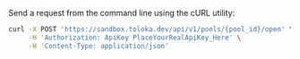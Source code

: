 Send a request from the command line using the cURL utility:

```bash
curl -X POST 'https://sandbox.toloka.dev/api/v1/pools/{pool_id}/open' \
     -H 'Authorization: ApiKey PlaceYourRealApiKey_Here' \
     -H 'Content-Type: application/json'
```